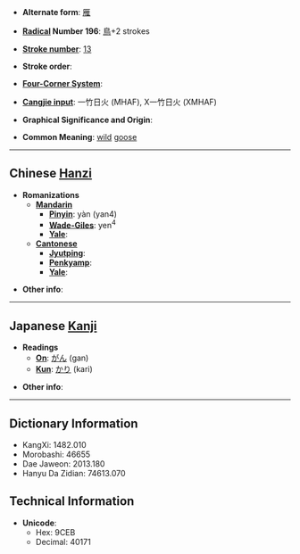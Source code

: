 * '''Alternate form''': [[雁]]

* '''[[Wiktionary:Chinese radical index| Radical]] Number 196''': [[Wiktionary:Chinese radical index 鳥|鳥]]+2 strokes

* '''[[Wiktionary:Chinese total strokes index|Stroke number]]''': [[Wiktionary:Chinese total strokes index 13|13]]

* '''Stroke order''': 

* '''[[Wiktionary:Chinese four corner index|Four-Corner System]]''': 

* '''[[Wiktionary:Chinese Cangjie index|Cangjie input]]''': 一竹日火 (MHAF), X一竹日火 (XMHAF)

* '''Graphical Significance and Origin''': 

* '''Common Meaning''': [[wild]] [[goose]]

----

== Chinese [[Hanzi]] ==

* '''Romanizations'''
** '''[[Mandarin]]'''
*** '''[[Pinyin]]''': yàn (yan4)
*** '''[[Wade-Giles]]''': yen<sup>4</sup>
*** '''[[Yale]]''': 
** '''[[Cantonese]]'''
*** '''[[Jyutping]]''':
*** '''[[Penkyamp]]''': 
*** '''[[Yale]]''': 

* '''Other info''': 

----

== Japanese [[Kanji]] ==

* '''Readings'''
** '''[[On]]''': [[がん]] (gan)
** '''[[Kun]]''': [[かり]] (kari)

* '''Other info''':  

----

== Dictionary Information ==

* KangXi: 1482.010
* Morobashi: 46655
* Dae Jaweon: 2013.180
* Hanyu Da Zidian: 74613.070

== Technical Information ==

* '''Unicode''':
** Hex: 9CEB
** Decimal: 40171
